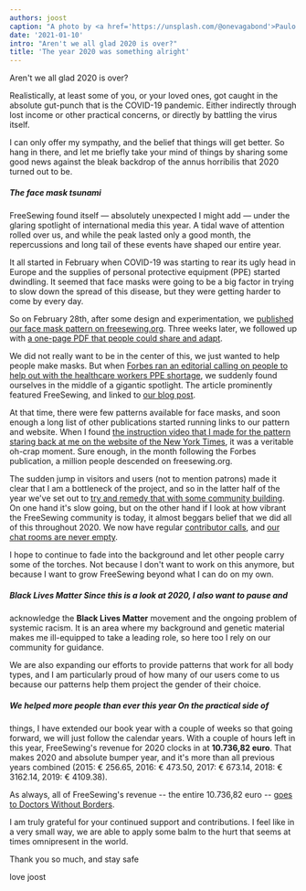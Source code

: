 ```yaml
---
authors: joost
caption: "A photo by <a href='https://unsplash.com/@onevagabond'>Paulo Silva</a> shows an empty Times Square in New York during the COVID pandemic"
date: '2021-01-10'
intro: "Aren't we all glad 2020 is over?"
title: 'The year 2020 was something alright'
---
```


Aren't we all glad 2020 is over?

Realistically, at least some of you, or your loved ones, got caught in the
absolute gut-punch that is the COVID-19 pandemic. Either indirectly through
lost income or other practical concerns, or directly by battling the virus
itself.

<!-- truncate -->

I can only offer my sympathy, and the belief that things will get better. So
hang in there, and let me briefly take your mind of things by sharing some good
news against the bleak backdrop of the annus horribilis that 2020 turned out to
be.

##### The face mask tsunami

FreeSewing found itself — absolutely unexpected I might add — under the glaring
spotlight of international media this year. A tidal wave of attention rolled
over us, and while the peak lasted only a good month, the repercussions and
long tail of these events have shaped our entire year.

It all started in February when COVID-19 was starting to rear its ugly head in
Europe and the supplies of personal protective equipment (PPE) started
dwindling. It seemed that face masks were going to be a big factor in trying to
slow down the spread of this disease, but they were getting harder to come by
every day.

So on February 28th, after some design and experimentation, we [published our
face mask pattern on freesewing.org](/blog/florence-face-mask/). Three weeks
later, we followed up with [a one-page PDF that people could share and
adapt](/blog/facemask-frenzy/).

We did not really want to be in the center of this, we just wanted to help
people make masks. But when [Forbes ran an editorial calling on people to help
out with the healthcare workers PPE
shortage](https://www.forbes.com/sites/tjmccue/2020/03/20/calling-all-people-who-sew-and-make-you-can-help-solve-2020-n95-type-mask-shortage/),
we suddenly found ourselves in the middle of a gigantic spotlight. The article
prominently featured FreeSewing, and linked to [our blog
post](/blog/facemask-frenzy).

At that time, there were few patterns available for face masks, and soon enough
a long list of other publications started running links to our pattern and
website. When I found [the instruction video that I made for the pattern
staring back at me on the website of the New York
Times](https://www.nytimes.com/2020/03/31/opinion/coronavirus-n95-mask.html),
it was a veritable oh-crap moment. Sure enough, in the month following the
Forbes publication, a million people descended on freesewing.org.

The sudden jump in visitors and users (not to mention patrons) made it clear
that I am a bottleneck of the project, and so in the latter half of the year
we've set out to [try and remedy that with some community
building](/blog/a-call-for-help/). On one hand it's slow going, but on the
other hand if I look at how vibrant the FreeSewing community is today, it
almost beggars belief that we did all of this throughout 2020. We now have
regular [contributor calls](/community/calls/), and [our chat rooms are never
empty](https://discord.freesewing.org/).

I hope to continue to fade into the background and let other people carry some
of the torches. Not because I don't want to work on this anymore, but because I
want to grow FreeSewing beyond what I can do on my own.

##### Black Lives Matter Since this is a look at 2020, I also want to pause and

acknowledge the **Black Lives Matter** movement and the ongoing problem of
systemic racism. It is an area where my background and genetic material makes
me ill-equipped to take a leading role, so here too I rely on our community for
guidance.

We are also expanding our efforts to provide patterns that work for all body
types, and I am particularly proud of how many of our users come to us because
our patterns help them project the gender of their choice.

##### We helped more people than ever this year On the practical side of

things, I have extended our book year with a couple of weeks so that going
forward, we will just follow the calendar years. With a couple of hours left in
this year, FreeSewing's revenue for 2020 clocks in at **10.736,82 euro**. That
makes 2020 and absolute bumper year, and it's more than all previous years
combined (2015: € 256.65, 2016: € 473.50, 2017: € 673.14, 2018: € 3162.14,
2019: € 4109.38).

As always, all of FreeSewing's revenue -- the entire 10.736,82 euro -- [goes to
Doctors Without Borders](/docs/about/pledge/).

I am truly grateful for your continued support and contributions. I feel like
in a very small way, we are able to apply some balm to the hurt that seems at
times omnipresent in the world.

Thank you so much, and stay safe

love joost
